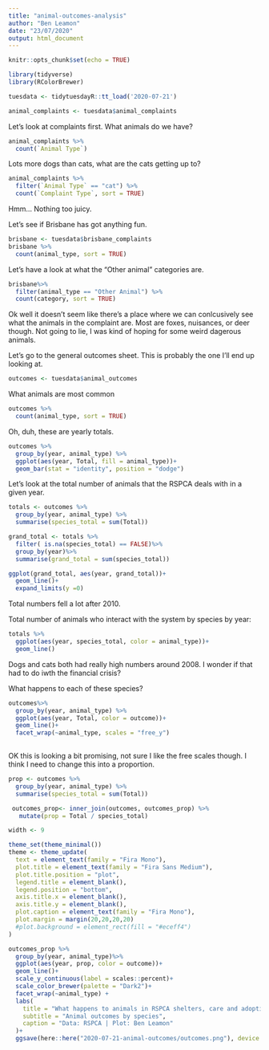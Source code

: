 ```yaml
---
title: "animal-outcomes-analysis"
author: "Ben Leamon"
date: "23/07/2020"
output: html_document
---
```


```r
knitr::opts_chunk$set(echo = TRUE)
```

```r
library(tidyverse)
library(RColorBrewer)
```

```r
tuesdata <- tidytuesdayR::tt_load('2020-07-21')
```
```r
animal_complaints <- tuesdata$animal_complaints
```

Let's look at complaints first. What animals do we have? 
```r
animal_complaints %>%
  count(`Animal Type`)
```
Lots more dogs than cats, what are the cats getting up to?
```r
animal_complaints %>%
  filter(`Animal Type` == "cat") %>%
  count(`Complaint Type`, sort = TRUE)
```
Hmm... Nothing too juicy.

Let's see if Brisbane has got anything fun.
```r
brisbane <- tuesdata$brisbane_complaints
brisbane %>%
  count(animal_type, sort = TRUE)
```
Let's have a look at what the "Other animal" categories are. 
```r
brisbane%>%
  filter(animal_type == "Other Animal") %>%
  count(category, sort = TRUE)
```
Ok well it doesn't seem like there's a place where we can conlcusively see what the animals in the complaint are. Most are foxes, nuisances, or deer though. Not going to lie, I was kind of hoping for some weird dagerous animals. 

Let's go to the general outcomes sheet. This is probably the one I'll end up looking at.

```r
outcomes <- tuesdata$animal_outcomes
```

What animals are most common
```r
outcomes %>%
  count(animal_type, sort = TRUE)
```
Oh, duh, these are yearly totals. 

```r
outcomes %>%
  group_by(year, animal_type) %>%
  ggplot(aes(year, Total, fill = animal_type))+
  geom_bar(stat = "identity", position = "dodge")
```

Let's look at the total number of animals that the RSPCA deals with in a given year. 
```r
totals <- outcomes %>%
  group_by(year, animal_type) %>%
  summarise(species_total = sum(Total))

grand_total <- totals %>%
  filter( is.na(species_total) == FALSE)%>%
  group_by(year)%>%
  summarise(grand_total = sum(species_total))
```

```r
ggplot(grand_total, aes(year, grand_total))+
  geom_line()+
  expand_limits(y =0)
```
Total numbers fell a lot after 2010.

Total number of animals who interact with the system by species by year:
```r
totals %>%
  ggplot(aes(year, species_total, color = animal_type))+
  geom_line()
```
Dogs and cats both had really high numbers around 2008. I wonder if that had to do iwth the financial crisis?

What happens to each of these species? 
```r
outcomes%>% 
  group_by(year, animal_type) %>%
  ggplot(aes(year, Total, color = outcome))+
  geom_line()+
  facet_wrap(~animal_type, scales = "free_y")
  
```
OK this is looking a bit promising, not sure I like the free scales though. I think I need to change this into a proportion. 

```r
prop <- outcomes %>%
  group_by(year, animal_type) %>%
  summarise(species_total = sum(Total))

 outcomes_prop<- inner_join(outcomes, outcomes_prop) %>%
   mutate(prop = Total / species_total)
```
```r
width <- 9

theme_set(theme_minimal())
theme <- theme_update(
  text = element_text(family = "Fira Mono"),
  plot.title = element_text(family = "Fira Sans Medium"),
  plot.title.position = "plot",
  legend.title = element_blank(),
  legend.position = "bottom",
  axis.title.x = element_blank(),
  axis.title.y = element_blank(),
  plot.caption = element_text(family = "Fira Mono"),
  plot.margin = margin(20,20,20,20)
  #plot.background = element_rect(fill = "#eceff4")
)

outcomes_prop %>%
  group_by(year, animal_type)%>%
  ggplot(aes(year, prop, color = outcome))+
  geom_line()+
  scale_y_continuous(label = scales::percent)+
  scale_color_brewer(palette = "Dark2")+
  facet_wrap(~animal_type) + 
  labs(
    title = "What happens to animals in RSPCA shelters, care and adoption centers?",
    subtitle = "Animal outcomes by species",
    caption = "Data: RSPCA | Plot: Ben Leamon"
  )+
  ggsave(here::here("2020-07-21-animal-outcomes/outcomes.png"), device = "png", type = "cairo", width = width, height = width*0.618, dpi = 300)
```

